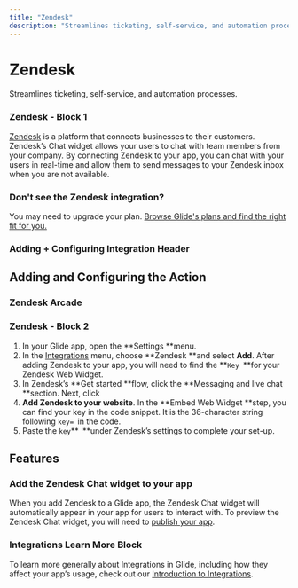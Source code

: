 ```yaml
---
title: "Zendesk"
description: "Streamlines ticketing, self-service, and automation processes."
---
```


# Zendesk

Streamlines ticketing, self-service, and automation processes.

### Zendesk - Block 1

[Zendesk](https://www.zendesk.com/) is a platform that connects businesses to their customers. Zendesk’s Chat widget allows your users to chat with team members from your company. By connecting Zendesk to your app, you can chat with your users in real-time and allow them to send messages to your Zendesk inbox when you are not available.

### Don't see the Zendesk integration?

You may need to upgrade your plan. [Browse Glide's plans and find the right fit for you.](https://www.glideapps.com/pricing)

### Adding + Configuring Integration Header

## Adding and Configuring the Action



### Zendesk Arcade

### Zendesk - Block 2

1. In your Glide app, open the **Settings **menu.
2. In the [Integrations](/introduction-to-integrations) menu, choose **Zendesk **and select **Add**. After adding Zendesk to your app, you will need to find the **`Key `**for your Zendesk Web Widget.
3. In Zendesk’s **Get started **flow, click the **Messaging and live chat **section. Next, click
4. **Add Zendesk to your website**. In the **Embed Web Widget **step, you can find your key in the code snippet. It is the 36-character string following `key= `in the code.
5. Paste the `key`**` `**under Zendesk’s settings to complete your set-up.

## Features

### Add the Zendesk Chat widget to your app

When you add Zendesk to a Glide app, the Zendesk Chat widget will automatically appear in your app for users to interact with. To preview the Zendesk Chat widget, you will need to [publish your app](/essentials/publishing-and-sharing).

### Integrations Learn More Block

To learn more generally about Integrations in Glide, including how they affect your app’s usage, check out our [Introduction to Integrations](/automation/integrations).


